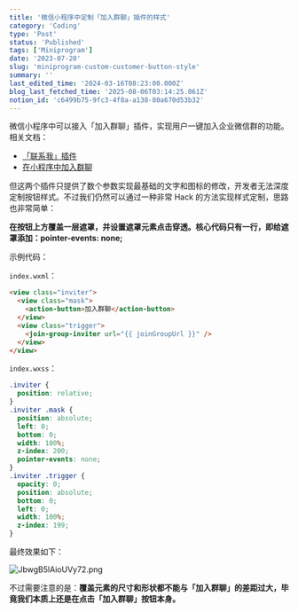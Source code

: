 ```yaml
---
title: '微信小程序中定制「加入群聊」插件的样式'
category: 'Coding'
type: 'Post'
status: 'Published'
tags: ['Miniprogram']
date: '2023-07-20'
slug: 'miniprogram-custom-customer-button-style'
summary: ''
last_edited_time: '2024-03-16T08:23:00.000Z'
blog_last_fetched_time: '2025-08-06T03:14:25.061Z'
notion_id: 'c6499b75-9fc3-4f8a-a138-80a670d53b32'
---
```


微信小程序中可以接入「加入群聊」插件，实现用户一键加入企业微信群的功能。相关文档：

- [「联系我」插件](https://developer.work.weixin.qq.com/document/path/93582)
- [在小程序中加入群聊](https://developer.work.weixin.qq.com/document/path/93884)

但这两个插件只提供了数个参数实现最基础的文字和图标的修改，开发者无法深度定制按钮样式。不过我们仍然可以通过一种非常 Hack 的方法实现样式定制，思路也非常简单：

**在按钮上方覆盖一层遮罩，并设置遮罩元素点击穿透。核心代码只有一行，即给遮罩添加：pointer-events: none;**

示例代码：

`index.wxml`：

```html
<view class="inviter">
  <view class="mask">
    <action-button>加入群聊</action-button>
  </view>
  <view class="trigger">
    <join-group-inviter url="{{ joinGroupUrl }}" />
  </view>
</view>
```

`index.wxss`：

```css
.inviter {
  position: relative;
}
.inviter .mask {
  position: absolute;
  left: 0;
  bottom: 0;
  width: 100%;
  z-index: 200;
  pointer-events: none;
}
.inviter .trigger {
  opacity: 0;
  position: absolute;
  bottom: 0;
  left: 0;
  width: 100%;
  z-index: 199;
}
```

最终效果如下：

![JbwgB5lAioUVy72.png](https://prod-files-secure.s3.us-west-2.amazonaws.com/e753f4ed-a9d5-4b94-80b5-b5d3a8dd4851/06693800-b753-4bf3-85a3-f79738f4255a/JbwgB5lAioUVy72.png?X-Amz-Algorithm=AWS4-HMAC-SHA256&X-Amz-Content-Sha256=UNSIGNED-PAYLOAD&X-Amz-Credential=ASIAZI2LB466YJVPESBX%2F20250806%2Fus-west-2%2Fs3%2Faws4_request&X-Amz-Date=20250806T031423Z&X-Amz-Expires=3600&X-Amz-Security-Token=IQoJb3JpZ2luX2VjEDMaCXVzLXdlc3QtMiJHMEUCIQDxnzUyHGz%2FpnwlV7iFcgR2xdbHLWcbl6sZfA8tYjtOvgIgRlt%2FXNgNsVubhmvd32d%2BpHWgxnoPlrQuBX%2BqfEtw6yQq%2FwMIaxAAGgw2Mzc0MjMxODM4MDUiDCXYWJuDFSgBoweLTircA3Hyv%2Bsu%2BKBehL2r8gzLe0%2B56aUu5D4KNuTq%2F41GS2KmmC77dd%2FgeL9bBa6hZ3IWlw6%2Fkavb1vokZ40%2F6%2F0eIlgjIWMlI%2FG0vlLAl%2BqPiCwuQNdTTRfKajLnZzy86WLIRibA9BxqA0u9bQq91E5hHhntB2JXh43ybjAldVCKfnPSMu65IoHSmD24R08XVCs2vWh%2BrE5kvfTvgpLWvqFgImLppNslQ61yK0ZHVHDrv46Xd6nzOn5xPUo%2FVvlvxIXnUso1AIDWTFnPTQbkxL7iSrq8QVX3dtH3qAE8iE6aBsPfCuX0Aa72IepiZ6mw0C5hx56IAvPYBIFjfH%2Bv8W0ngyiuop12Rep2Poq4D9vLrlNSD2c0jtnEYkgvPnxSmM3WcTC75ZisCZ194ijAc4F0nmmRgPKgfhTZfRA%2FChtRrj9Mm9RsHL0m4VpOGbt9VQp5gcyxs3%2FfWWbuG997U9ApWHk8VndipPcI7ifMaASwGdVaXEOYR5vsBW2V93D1IqEmJItN%2Be3gBiFZBNadxXR6IwXMppKmrS2bVriQPCbToT7bvU3wpbkM2kHwRHcI77rdXM533EY7n7zQAIiedV54gEmutuKGAvghDpH%2BjRo4JmNSsyXOe1u8hXO%2FHRICMPH5ysQGOqUBkDsMvJUiKowseuUCj3bIkClf8rc1%2F7KqOJS5HPgnJhLe1fqSu%2FMRNOsB1QZe5fuOLWSN0%2BT3fEvLuKjqcO6GPM64C8DLrYS5FTSZWQVZOO2KgDWDsvgGjUgq1vHJq2d5BFB4cPEZgMSMtpzjZ%2Fso2RV%2B1Vf6bagAifImDWxXi1jpXgNLimcQ9%2BcYFCUdf4d5e6qZF%2BEY8ajbls%2F%2FXWwuFoRmqEOL&X-Amz-Signature=acee520d98089c244ee3d4e503a2d58bc71aef995e6e8e6bd58400306fe7c312&X-Amz-SignedHeaders=host&x-amz-checksum-mode=ENABLED&x-id=GetObject)

不过需要注意的是：**覆盖元素的尺寸和形状都不能与「加入群聊」的差距过大，毕竟我们本质上还是在点击「加入群聊」按钮本身。**
